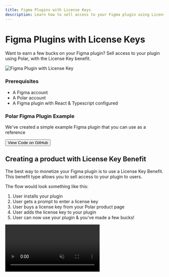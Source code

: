 ```yaml
---
title: Figma Plugins with License Keys
description: Learn how to sell access to your Figma plugin using License Keys & the Polar SDK
---
```



# Figma Plugins with License Keys

Want to earn a few bucks on your Figma plugin? Sell access to your plugin using Polar, with the License Key benefit.

![Figma Plugin with License Key](./polar-figma.jpg)

### Prerequisites

- A Figma account
- A Polar account
- A Figma plugin with React & Typescript configured

<ShadowBox className="mt-12">
<GitHubIcon width={40} />
<h3>Polar Figma Plugin Example</h3>
<p>We've created a simple example Figma plugin that you can use as a reference</p>
<a href="https://github.com/polarsource/polar-figma" target="_blank"><Button>View Code on GitHub</Button></a>
</ShadowBox>

## Creating a product with License Key Benefit

The best way to monetize your Figma plugin is to use a License Key Benefit. This benefit type allows you to sell access to your plugin to users.

The flow would look something like this:

1. User installs your plugin
2. User gets a prompt to enter a license key
3. User buys a license key from your Polar product page
4. User adds the license key to your plugin
5. User can now use your plugin & you've made a few bucks!

<video src="/assets/plugin.mp4" muted autoPlay loop />

### Creating a product

Head over to your Polar dashboard and click on **Products** in the sidebar. Then click on **New Product**. Fill in the details for your product.

### Adding the License Key Benefit

Once you've entered product details and pricing information, you'll see a section for **Benefits**. Expand the License Key tab & press **Create New**.

This will expand the License Key modal, where you can configure the license key settings. Configure how the license key should be used in your plugin.

Perfect! You've now created a product, which grants an associated license key to the customer.

If you need help configuring the license key settings, you can read more about it in the [License Key Settings Guide](/docs/benefits/license-keys).

### Configuring the Figma Plugin Manifest

In order to communicate with the Polar API, you'll need to configure the Figma plugin manifest & add the polar domain to the allowed domains list.

```json
{
  "name": "...",
  "id": "...",
  "api": "1.0.0",
  "main": "code.js",
  "capabilities": [],
  "enableProposedApi": false,
  "documentAccess": "dynamic-page",
  "editorType": [
    "figma"
  ],
  "ui": "ui.html",
  "networkAccess": {
    "allowedDomains": [
      "https://*.polar.sh"
    ],
    "reasoning": "This plugin needs to access the Polar API to validate license keys."
  }
}
```

## Installing the Polar SDK

Go to your Figma plugin code and install the Polar SDK.

```bash
npm install @polar-sh/sdk
```

### Configuring the Polar SDK Client

You instantiate the Polar SDK client by creating a new instance of the `Polar` class. You do not need to provide a personal access token to validate license keys.

```typescript
// src/main/polar.ts
import { Polar } from '@polar-sh/sdk'

export const polar = new Polar()
```

## UI

![Plugin UI](./ui.png)

Go ahead and add an input field to your Figma plugin UI where users can enter their license key. 

This example uses TailwindCSS for styling and React hooks for state management.

```tsx
// src/ui/components/LicenseKeyInput.tsx
import type { Polar } from "@polar-sh/sdk";
import type {
	LicenseKeyActivationRead,
	ValidatedLicenseKey,
} from "@polar-sh/sdk/models/components";
import React, { useState, useCallback } from "react";
import { twMerge } from "tailwind-merge";
import { polar } from "../polar";

export interface LicenseKeyInputProps {
	organizationId: string;
	needsActivation?: boolean;
	onValidation?: (validation: ValidatedLicenseKey) => void;
	onActivation?: (activation: LicenseKeyActivationRead) => void;
}

export const LicenseKeyInput = ({
	organizationId,
	needsActivation,
	onActivation,
	onValidation,
}: LicenseKeyInputProps) => {
	const [licenseKey, setLicenseKey] = useState("");
	const [error, setError] = useState<string | null>(null);
	const [loading, setLoading] = useState(false);

	const handleError = useCallback((error: string) => {
		setError(error);
	}, []);

	const handleActivation = useCallback(async () => {
		setError(null);
		setLoading(true);
		try {
			const activation = await polar.users.licenseKeys.activate({
				key: licenseKey,
				organizationId: organizationId,
				label: "Figma Plugin",
			});

			onActivation?.(activation);
		} catch (error) {
			if (error instanceof Error) {
				handleError(error.message);
			}
		} finally {
			setLoading(false);
		}
	}, [licenseKey, organizationId, onActivation, handleError]);

	const handleValidation = useCallback(async () => {
		setError(null);
		setLoading(true);
		try {
			const validation = await polar.users.licenseKeys.validate({
				key: licenseKey,
				organizationId: organizationId,
			});

			onValidation?.(validation);
		} catch (error) {
			if (error instanceof Error) {
				handleError(error.message);
			}
		} finally {
			setLoading(false);
		}
	}, [onValidation, licenseKey, organizationId, handleError]);

	return (
		<div className="flex flex-col gap-y-4 w-full">
			<input
				className="bg-gray-100 py-2 px-4 rounded-xl w-full"
				placeholder="License Key"
				value={licenseKey}
				onChange={(e) => setLicenseKey(e.target.value)}
			/>
			{error && (
				<div className="flex rounded-lg px-4 py-2 bg-red-50">
					<p className="text-red-500 text-xs">License key is invalid</p>
				</div>
			)}
			<button
				className={twMerge(
					"text-white py-2 px-4 rounded-xl",
					loading ? "bg-gray-300" : "bg-blue-500",
				)}
				onClick={needsActivation ? handleActivation : handleValidation}
				type="button"
				disabled={loading}
			>
				{loading ? "Validating..." : "Validate"}
			</button>
		</div>
	);
};
```

### Activate License Key

In case you've setup license keys to have a maximum amount of activation
instances, e.g associated Figma Accounts. You'll then need to create an activation
instance prior to validating license keys.

This is why we've added the `needsActivation` prop to the `LicenseKeyInput` component.

**No activation limit?** You can pass `false` to the `needsActivation` prop.

Acticating a license key will automatically validate it, so it doesn't need to be validated separately.

### Authenticated and Unauthenticated UI

Let's create two different UI components, one for when the user has a validated License Key and is considered `Authenticated`, and one for when the user is not.

```tsx
// src/ui/components/Authenticated.tsx
import * as React from "react";

// This is where you can add what you want the authenticated user to see
export const Authenticated = () => {
	return (
		<div className="flex flex-col items-center h-full w-full">
			<h1 className="text-lg font-medium">Thanks for supporting this plugin</h1>
		</div>
	);
};
```

```tsx
// src/ui/components/Unauthenticated.tsx
import type {
	LicenseKeyActivationRead,
	ValidatedLicenseKey,
} from "@polar-sh/sdk/models/components";
import { polar } from "../polar";
import { LicenseKeyInput } from "./LicenseKeyInput";

export interface UnauthenticatedProps {
	organizationId: string;
	onValidation: (
		validation: ValidatedLicenseKey | LicenseKeyActivationRead,
	) => void;
}

export const Unauthenticated = ({
	organizationId,
	onValidation,
}: UnauthenticatedProps) => {
	return (
		<div className="flex flex-col items-center justify-center h-full gap-y-16">
			<div className="flex flex-col gap-y-2 items-center">
				<h3 className="text-lg font-medium">Polar License Key Example</h3>
				<p className="text-sm text-gray-500">
					Enter your license key to continue
				</p>
			</div>
			<LicenseKeyInput
				organizationId={organizationId}
				onValidation={onValidation}
				onActivation={onValidation}
				// Set to true if your configured Polar License Key has a limit of activations
				needsActivation={false}
			/>
		</div>
	);
};
```

## Gatekeeping the UI

In order to gatekeep the UI, between the authenticated and unauthenticated UI, we need some logic to check if the user has a valid license key.

We can create an entry point in a file called `main.tsx` for this example.

```tsx
// src/ui/main.tsx
import React, { useState } from "react";
import type {
	LicenseKeyActivationRead,
	ValidatedLicenseKey,
} from "@polar-sh/sdk/models/components";
import { Authenticated } from "./components/Authenticated";
import { Unauthenticated } from "./components/Unauthenticated";
import { createRoot } from "react-dom/client";
import "./input.css";

// Replace this with your actual organization ID
// It can be found in your Polar Organization Settings page
const ORGANIZATION_ID = "<YOUR_ORGANIZATION_ID>";

function Plugin() {
	const [validation, setValidation] = useState<ValidatedLicenseKey | LicenseKeyActivationRead>();

	return (
		<div className="flex flex-col h-full w-full bg-white p-8">
			{validation ? (
				<Authenticated />
			) : (
				<Unauthenticated
					organizationId={ORGANIZATION_ID}
					onValidation={setValidation}
				/>
			)}
		</div>
	);
}

const container = document.getElementById("root") ?? document.createElement("div");
const root = createRoot(container);
root.render(<Plugin />);
```

## Persisting License keys

We recommend persisting the license key in the Figma's client storage. This way, the user doesn't have to re-enter the license key on every Figma session. This can be done in the "plugin"-code, which runs sandboxed and has access to the Figma API.

The Figma API has a `clientStorage` API, which allows you to persist data in the Figma client. This data is unique to the Figma client, and isn't shared between different Figma clients. This is useful if you want to sell license keys that has a limit of activations per user. The user will then only be able to activate the license key once per Figma client.

### Communicating with the Figma Plugin from the UI

As mentioned earlier, the Figma plugin code runs in a sandboxed environment and has access to the Figma API. This means that you need to communicate with the Figma plugin via the postMessage API to access the clientStorage API from the UI.

Let's implement a simple example where the UI code posts a message to the plugin code to save the license key to the clientStorage API.

```typescript
// src/main/main.ts
figma.showUI(__html__, { themeColors: true, height: 480, width: 360 });

interface GetLicenseKey {
	type: "getLicenseKey";
	data: null;
}

interface SetLicenseKey {
	type: "setLicenseKey";
	data: string;
}

figma.ui.onmessage = async (message: GetLicenseKey | SetLicenseKey) => {
	switch (message.type) {
		case "getLicenseKey":
			const licenseKey = await figma.clientStorage.getAsync("license_key");

			figma.ui.postMessage({
				type: "getLicenseKey",
				data: licenseKey,
			});
			break;
		case "setLicenseKey":
			await figma.clientStorage.setAsync("license_key", message.data);

			figma.ui.postMessage({
				type: "setLicenseKey",
				data: message.data,
			});
			break;
	}
};
```

Now, let's update the UI code to listen for messages from the plugin code and persist the license key in the clientStorage API.

```tsx
// src/ui/main.tsx
import { polar } from "./polar";
import React, { useCallback, useEffect, useState } from "react";
import type {
	LicenseKeyActivationRead,
	ValidatedLicenseKey,
} from "@polar-sh/sdk/models/components";
import { Authenticated } from "./components/Authenticated";
import { Unauthenticated } from "./components/Unauthenticated";
import { createRoot } from "react-dom/client";
import "./input.css";

// Replace this with your actual organization ID
// It can be found in your Polar Organization Settings page
const ORGANIZATION_ID = "<YOUR_ORGANIZATION_ID>";

function Plugin() {
	const [validation, setValidation] = useState<ValidatedLicenseKey | LicenseKeyActivationRead>();

	const onValidation = useCallback(
		(licenseKeyValidation: ValidatedLicenseKey | LicenseKeyActivationRead) => {
			const key = "key" in licenseKeyValidation ? licenseKeyValidation.key : licenseKeyValidation.licenseKey;

			parent.postMessage({ pluginMessage: { type: "setLicenseKey", data: key } }, "*");

			setValidation(licenseKeyValidation);
		},
		[],
	);

	const initialize = useCallback(async () => {
		window.onmessage = async (e) => {
			const persistedLicenseKey = e.data.pluginMessage.data;

			switch (e.data.pluginMessage.type) {
				case "getLicenseKey":
					if (persistedLicenseKey) {
						const validation = await polar.users.licenseKeys.validate({
							organizationId: ORGANIZATION_ID,
							key: persistedLicenseKey,
						});

						setValidation(validation);
					}
					break;
			}
		};

		parent.postMessage({ pluginMessage: { type: "getLicenseKey", data: null } }, "*");
	}, []);

	useEffect(() => {
		initialize();
	}, [initialize]);

	return (
		<div className="flex flex-col h-full w-full bg-white p-8">
			{validation ? (
				<Authenticated />
			) : (
				<Unauthenticated
					organizationId={ORGANIZATION_ID}
					onValidation={onValidation}
				/>
			)}
		</div>
	);
}

const container = document.getElementById("root") ?? document.createElement("div");
const root = createRoot(container);
root.render(<Plugin />);
```

## Conclusion

You've now created a Figma plugin that can validate license keys using the Polar SDK. You can now go forth and monetize your plugin! 🎉

<ShadowBox className="mt-12">
<GitHubIcon width={40} />
<h3>Polar Figma Plugin Example</h3>
<p>We've created a simple example Figma plugin that you can use as a reference</p>
<a href="https://github.com/polarsource/polar-figma" target="_blank"><Button>View Code on GitHub</Button></a>
</ShadowBox>